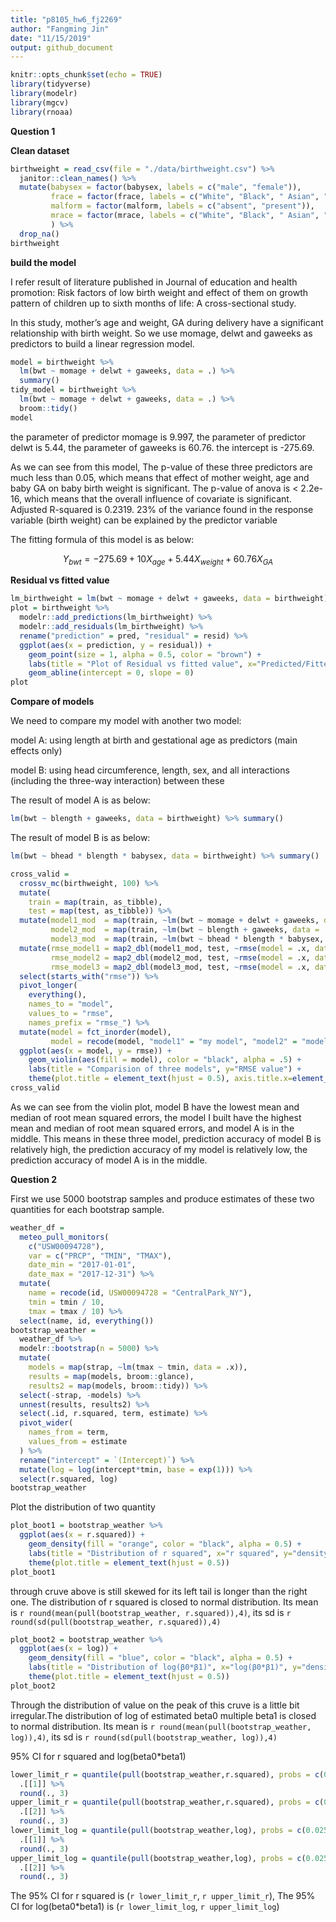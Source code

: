 ```yaml
---
title: "p8105_hw6_fj2269"
author: "Fangming Jin"
date: "11/15/2019"
output: github_document
---
```


```r
knitr::opts_chunk$set(echo = TRUE)
library(tidyverse)
library(modelr)
library(mgcv)
library(rnoaa)
```

**Question 1**

**Clean dataset**
```r
birthweight = read_csv(file = "./data/birthweight.csv") %>%
  janitor::clean_names() %>%
  mutate(babysex = factor(babysex, labels = c("male", "female")),
         frace = factor(frace, labels = c("White", "Black", " Asian", "Puerto Rican","Other")),
         malform = factor(malform, labels = c("absent", "present")),
         mrace = factor(mrace, labels = c("White", "Black", " Asian", "Puerto Rican")),
         ) %>%
  drop_na()
birthweight
```

**build the model**

I refer result of literature published in Journal of education and health promotion: Risk factors of low birth weight and effect of them on growth pattern of children up to sixth months of life: A cross-sectional study.

In this study, mother's age and weight, GA during delivery have a significant relationship with birth weight. So we use momage, delwt and gaweeks as predictors to build a linear regression model.
```r
model = birthweight %>% 
  lm(bwt ~ momage + delwt + gaweeks, data = .) %>% 
  summary()
tidy_model = birthweight %>% 
  lm(bwt ~ momage + delwt + gaweeks, data = .) %>% 
  broom::tidy()
model
```
the parameter of predictor momage is 9.997, the parameter of predictor delwt is 5.44, the parameter of gaweeks is 60.76. the intercept is -275.69.

As we can see from this model, The p-value of these three predictors are much less than 0.05, which means that effect of mother weight, age and baby GA on baby birth weight is significant. The p-value of anova is < 2.2e-16, which means that the overall influence of covariate is significant. Adjusted R-squared is 0.2319. 23% of the variance found in the response variable (birth weight) can be explained by the predictor variable

The fitting formula of this model is as below:

$$
Y_{bwt}=-275.69+10X_{age}+5.44X_{weight}+60.76X_{GA}
$$

**Residual vs fitted value**

```r
lm_birthweight = lm(bwt ~ momage + delwt + gaweeks, data = birthweight)
plot = birthweight %>% 
  modelr::add_predictions(lm_birthweight) %>% 
  modelr::add_residuals(lm_birthweight) %>% 
  rename("prediction" = pred, "residual" = resid) %>%
  ggplot(aes(x = prediction, y = residual)) +
    geom_point(size = 1, alpha = 0.5, color = "brown") +
    labs(title = "Plot of Residual vs fitted value", x="Predicted/Fitted value", y="Residual") + 
    geom_abline(intercept = 0, slope = 0)
plot
```

**Compare of models**

We need to compare my model with another two model:

model A: using length at birth and gestational age as predictors (main effects only)

model B: using head circumference, length, sex, and all interactions (including the three-way interaction) between these

The result of model A is as below:

```r
lm(bwt ~ blength + gaweeks, data = birthweight) %>% summary()
```

The result of model B is as below:

```r
lm(bwt ~ bhead * blength * babysex, data = birthweight) %>% summary()
```

```r
cross_valid = 
  crossv_mc(birthweight, 100) %>%
  mutate(
    train = map(train, as_tibble),
    test = map(test, as_tibble)) %>%
  mutate(model1_mod  = map(train, ~lm(bwt ~ momage + delwt + gaweeks, data = .x)),
         model2_mod  = map(train, ~lm(bwt ~ blength + gaweeks, data = .x)),
         model3_mod  = map(train, ~lm(bwt ~ bhead * blength * babysex, data = .x))) %>% 
  mutate(rmse_model1 = map2_dbl(model1_mod, test, ~rmse(model = .x, data = .y)),
         rmse_model2 = map2_dbl(model2_mod, test, ~rmse(model = .x, data = .y)),
         rmse_model3 = map2_dbl(model3_mod, test, ~rmse(model = .x, data = .y))) %>%
  select(starts_with("rmse")) %>% 
  pivot_longer(
    everything(),
    names_to = "model", 
    values_to = "rmse",
    names_prefix = "rmse_") %>% 
  mutate(model = fct_inorder(model),
         model = recode(model, "model1" = "my model", "model2" = "model A", "model3" = "model B")) %>% 
  ggplot(aes(x = model, y = rmse)) + 
    geom_violin(aes(fill = model), color = "black", alpha = .5) +
    labs(title = "Comparision of three models", y="RMSE value") +
    theme(plot.title = element_text(hjust = 0.5), axis.title.x=element_blank())
cross_valid
```

As we can see from the violin plot, model B have the lowest mean and median of root mean squared errors, the model I built have the highest mean and median of root mean squared errors, and model A is in the middle. This means in these three model, prediction accuracy of model B is relatively high, the prediction accuracy of my model is relatively low, the prediction accuracy of model A is in the middle.

**Question 2**

First we use 5000 bootstrap samples and produce estimates of these two quantities for each bootstrap sample.
```r
weather_df = 
  meteo_pull_monitors(
    c("USW00094728"),
    var = c("PRCP", "TMIN", "TMAX"), 
    date_min = "2017-01-01",
    date_max = "2017-12-31") %>%
  mutate(
    name = recode(id, USW00094728 = "CentralPark_NY"),
    tmin = tmin / 10,
    tmax = tmax / 10) %>%
  select(name, id, everything())
bootstrap_weather = 
  weather_df %>%
  modelr::bootstrap(n = 5000) %>%
  mutate(
    models = map(strap, ~lm(tmax ~ tmin, data = .x)),
    results = map(models, broom::glance),
    results2 = map(models, broom::tidy)) %>% 
  select(-strap, -models) %>% 
  unnest(results, results2) %>% 
  select(.id, r.squared, term, estimate) %>%
  pivot_wider(
    names_from = term,
    values_from = estimate
  ) %>%
  rename("intercept" = `(Intercept)`) %>%
  mutate(log = log(intercept*tmin, base = exp(1))) %>%
  select(r.squared, log)
bootstrap_weather
```

Plot the distribution of two quantity
```r
plot_boot1 = bootstrap_weather %>%
  ggplot(aes(x = r.squared)) +
    geom_density(fill = "orange", color = "black", alpha = 0.5) +
    labs(title = "Distribution of r squared", x="r squared", y="density") +
    theme(plot.title = element_text(hjust = 0.5))
plot_boot1
```

through cruve above is still skewed for its left tail is longer than the right one. The distribution of r squared is closed to normal distribution. Its mean is `r round(mean(pull(bootstrap_weather, r.squared)),4)`, its sd is `r round(sd(pull(bootstrap_weather, r.squared)),4)`

```r
plot_boot2 = bootstrap_weather %>%
  ggplot(aes(x = log)) +
    geom_density(fill = "blue", color = "black", alpha = 0.5) +
    labs(title = "Distribution of log(β0*β1)", x="log(β0*β1)", y="density") +
    theme(plot.title = element_text(hjust = 0.5))
plot_boot2
```

Through the distribution of value on the peak of this cruve is a little bit irregular.The distribution of log of estimated beta0 multiple beta1 is closed to normal distribution. Its mean is `r round(mean(pull(bootstrap_weather, log)),4)`, its sd is `r round(sd(pull(bootstrap_weather, log)),4)`

95% CI for r squared and log(beta0*beta1)
```r
lower_limit_r = quantile(pull(bootstrap_weather,r.squared), probs = c(0.025, 0.975)) %>% 
  .[[1]] %>%
  round(., 3)
upper_limit_r = quantile(pull(bootstrap_weather,r.squared), probs = c(0.025, 0.975)) %>% 
  .[[2]] %>%
  round(., 3)
lower_limit_log = quantile(pull(bootstrap_weather,log), probs = c(0.025, 0.975)) %>% 
  .[[1]] %>%
  round(., 3)
upper_limit_log = quantile(pull(bootstrap_weather,log), probs = c(0.025, 0.975)) %>% 
  .[[2]] %>%
  round(., 3)
```
The 95% CI for r squared is (`r lower_limit_r`, `r upper_limit_r`), The 95% CI for log(beta0*beta1) is (`r lower_limit_log`, `r upper_limit_log`)